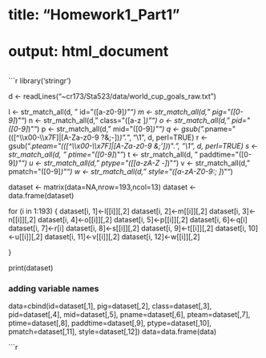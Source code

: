 ######
# title: "Homework1_Part1"
# output: html_document
######

```r

library('stringr')

d <- readLines("~cr173/Sta523/data/world_cup_goals_raw.txt")

l <- str_match_all(d, " id=\"([a-z0-9]*)\"")
m <- str_match_all(d, " pig=\"([0-9]*)\"")
n <- str_match_all(d, " class=\"([a-z ]*)\"")
o <- str_match_all(d, " pid=\"([0-9]*)\"")
p <- str_match_all(d, " mid=\"([0-9]*)\"")
q <- gsub(".*pname=\"(([^\\x00-\\x7F]|[A-Za-z0-9 ?&;-])*)\".*", "\\1", d, perl=TRUE)
r <- gsub(".*pteam=\"(([^\\x00-\\x7F]|[A-Za-z0-9 &;'])*)\".*", "\\1", d, perl=TRUE)
s <- str_match_all(d, " ptime=\"([0-9]*)\"")
t <- str_match_all(d, " paddtime=\"([0-9]*)\"")
u <- str_match_all(d, " ptype=\"([[a-zA-Z -]*)\"")
v <- str_match_all(d, " pmatch=\"([0-9]*)\"")
w <- str_match_all(d, " style=\"([a-zA-Z0-9:; ]*)\"")


dataset <- matrix(data=NA,nrow=193,ncol=13)
dataset <- data.frame(dataset)

for (i in 1:193)
{
  dataset[i, 1]<-l[[i]][,2]
  dataset[i, 2]<-m[[i]][,2]
  dataset[i, 3]<-n[[i]][,2]
  dataset[i, 4]<-o[[i]][,2]
  dataset[i, 5]<-p[[i]][,2]
  dataset[i, 6]<-q[i]
  dataset[i, 7]<-r[i]
  dataset[i, 8]<-s[[i]][,2]
  dataset[i, 9]<-t[[i]][,2]
  dataset[i, 10]<-u[[i]][,2]
  dataset[i, 11]<-v[[i]][,2]
  dataset[i, 12]<-w[[i]][,2]
  
}

print(dataset)



### adding variable names
data=cbind(id=dataset[,1], pig=dataset[,2], class=dataset[,3], pid=dataset[,4], mid=dataset[,5], pname=dataset[,6], pteam=dataset[,7], ptime=dataset[,8], paddtime=dataset[,9], ptype=dataset[,10], pmatch=dataset[,11], style=dataset[,12])
data=data.frame(data)


```r



